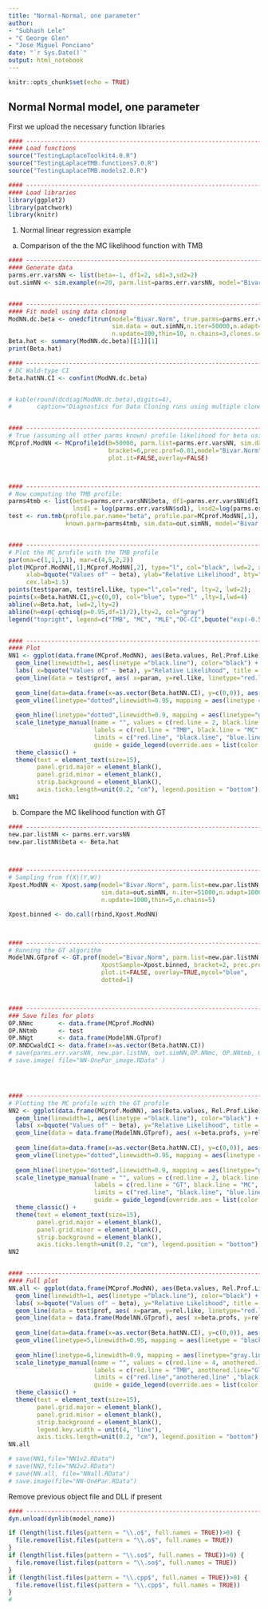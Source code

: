 ```yaml
---
title: "Normal-Normal, one parameter"
author: 
- "Subhash Lele"
- "C George Glen"
- "Jose Miguel Ponciano"
date: "`r Sys.Date()`"
output: html_notebook
---
```


```r
knitr::opts_chunk$set(echo = TRUE)
```

## Normal Normal model, one parameter
First we upload the necessary function libraries
```r

#### ---------------------------------------------------------------------------
#### Load functions
source("TestingLaplaceToolkit4.0.R")
source("TestingLaplaceTMB.functions7.0.R") 
source("TestingLaplaceTMB.models2.0.R")

#### ---------------------------------------------------------------------------
#### Load libraries
library(ggplot2)
library(patchwork)
library(knitr)
```
1. Normal linear regression example

a) Comparison of the the MC likelihood function with TMB

```r

#### ---------------------------------------------------------------------------
#### Generate data
parms.err.varsNN <- list(beta=-1, df1=2, sd1=3,sd2=2)
out.simNN <- sim.example(n=20, parm.list=parms.err.varsNN, model="Bivar.Norm")


#### ---------------------------------------------------------------------------
#### Fit model using data cloning
ModNN.dc.beta <- onedcfitrun(model="Bivar.Norm", true.parms=parms.err.varsNN,
                             sim.data = out.simNN,n.iter=50000,n.adapt=100,
                             n.update=100,thin=10, n.chains=3,clones.seq=c(1,2,4,16))
Beta.hat <- summary(ModNN.dc.beta)[[1]][1]
print(Beta.hat)

#### ---------------------------------------------------------------------------
# DC Wald-type CI
Beta.hatNN.CI <- confint(ModNN.dc.beta)


# kable(round(dcdiag(ModNN.dc.beta),digits=4),
#       caption="Diagnostics for Data Cloning runs using multiple clones to assess convergence")


#### ---------------------------------------------------------------------------
# True (assuming all other parms known) profile likelihood for beta using Monte Carlo
MCprof.ModNN <- MCprofile1d(B=50000, parm.list=parms.err.varsNN, sim.data=out.simNN, 
                            bracket=6,prec.prof=0.01,model="Bivar.Norm", 
                            plot.it=FALSE,overlay=FALSE)



#### ---------------------------------------------------------------------------
# Now computing the TMB profile:
parms4tmb <- list(beta=parms.err.varsNN$beta, df1=parms.err.varsNN$df1,
                  lnsd1 = log(parms.err.varsNN$sd1), lnsd2=log(parms.err.varsNN$sd2))
test <- run.tmb(profile.par.name="beta", profile.par=MCprof.ModNN[,1], 
                known.parm=parms4tmb, sim.data=out.simNN, model="Bivar.Norm")


#### ---------------------------------------------------------------------------
# Plot the MC profile with the TMB profile
par(oma=c(1,1,1,1), mar=c(4,5,2,2))
plot(MCprof.ModNN[,1],MCprof.ModNN[,2], type="l", col="black", lwd=2, xlim=c(-3,1),
     xlab=bquote("Values of" ~ beta), ylab="Relative Likelihood", bty="l", 
     cex.lab=1.5)
points(test$param, test$rel.like, type="l",col="red", lty=2, lwd=2);
points(x=Beta.hatNN.CI,y=c(0,0), col="blue", type="l" ,lty=1,lwd=4)
abline(v=Beta.hat, lwd=2,lty=2)
abline(h=exp(-qchisq(p=0.95,df=1)/2),lty=2, col="gray")
legend("topright", legend=c("TMB", "MC", "MLE","DC-CI",bquote("exp(-0.5"~ chi[0.95]^2~")")), col=c("red", "black","black", "blue","gray"), lty=c(2,1,2,1,2), lwd=c(2,2,2,4,1), bty="n", cex=1.15)


#### ---------------------------------------------------------------------------
#### Plot
NN1 <- ggplot(data.frame(MCprof.ModNN), aes(Beta.values, Rel.Prof.Like) ) + 
  geom_line(linewidth=1, aes(linetype ="black.line"), color="black") + xlim( c(-3,1) ) +
  labs( x=bquote("Values of" ~ beta), y="Relative Likelihood", title = "A") +
  geom_line(data = test$prof, aes( x=param, y=rel.like, linetype="red.line"), color = "red", linewidth=1) +
  
  geom_line(data=data.frame(x=as.vector(Beta.hatNN.CI), y=c(0,0)), aes(x=x,y=y, linetype = "blue.line"), color = "blue", linewidth=2)+
  geom_vline(linetype="dotted",linewidth=0.95, mapping = aes(linetype = "black.line2", xintercept = Beta.hat), color = "black")+
  
  geom_hline(linetype="dotted",linewidth=0.9, mapping = aes(linetype="gray.line", yintercept = exp(-qchisq(p=0.95,df=1)/2)), color = "gray")+ 
  scale_linetype_manual(name = "", values = c(red.line = 2, black.line = 1, blue.line = 1, black.line2 = 1, gray.line =2), 
                        labels = c(red.line = "TMB", black.line = "MC", blue.line = "DC-CI", black.line2 = "MLE", gray.line = bquote("exp(-0.5"~ chi[0.95]^2~")")), 
                        limits = c("red.line", "black.line", "blue.line", "black.line2", "gray.line"), 
                        guide = guide_legend(override.aes = list(color = c("red", "black", "blue", "black", "gray"), linetype = c("dotted","solid","solid",    "dotted","dotted"), linewidth = c(1, 1,1, 1,1) )) ) +
  theme_classic() + 
  theme(text = element_text(size=15),
        panel.grid.major = element_blank(),
        panel.grid.minor = element_blank(),
        strip.background = element_blank(),
        axis.ticks.length=unit(0.2, "cm"), legend.position = "bottom") 
NN1

```


b) Compare the MC likelihood function with GT

```r

#### ---------------------------------------------------------------------------
new.par.listNN <- parms.err.varsNN
new.par.listNN$beta <- Beta.hat



#### ---------------------------------------------------------------------------
# Sampling from f(X|(Y,W))
Xpost.ModNN <- Xpost.samp(model="Bivar.Norm", parm.list=new.par.listNN,
                          sim.data=out.simNN, n.iter=51000,n.adapt=1000,
                          n.update=1000,thin=5,n.chains=5)

Xpost.binned <- do.call(rbind,Xpost.ModNN)



#### ---------------------------------------------------------------------------
# Running the GT algorithm
ModelNN.GTprof <- GT.prof(model="Bivar.Norm", parm.list=new.par.listNN,sim.data=out.simNN,
                          XpostSample=Xpost.binned, bracket=2, prec.prof=0.01,
                          plot.it=FALSE, overlay=TRUE,mycol="blue",
                          dotted=1)



#### ---------------------------------------------------------------------------
### Save files for plots
OP.NNmc       <- data.frame(MCprof.ModNN)
OP.NNtmb      <- test
OP.NNgt       <- data.frame(ModelNN.GTprof)
OP.NNDCwaldCI <- data.frame(x=as.vector(Beta.hatNN.CI))
# save(parms.err.varsNN, new.par.listNN, out.simNN,OP.NNmc, OP.NNtmb, OP.NNgt, OP.NNgt, OP.NNDCwaldCI, file="NN-OnePar_plotdata.RData")
# save.image( file="NN-OnePar_image.RData" )




#### ---------------------------------------------------------------------------
# Plotting the MC profile with the GT profile
NN2 <- ggplot(data.frame(MCprof.ModNN), aes(Beta.values, Rel.Prof.Like) ) + 
  geom_line(linewidth=1, aes(linetype ="black.line"), color="black") + xlim( c(-3,1) ) +
  labs( x=bquote("Values of" ~ beta), y="Relative Likelihood", title = "B") +
  geom_line(data = data.frame(ModelNN.GTprof), aes( x=beta.profs, y=rel.prof, linetype="red.line"), color = "red", linewidth=1) +
  
  geom_line(data=data.frame(x=as.vector(Beta.hatNN.CI), y=c(0,0)), aes(x=x,y=y, linetype = "blue.line"), color = "blue", linewidth=2)+
  geom_vline(linetype="dotted",linewidth=0.95, mapping = aes(linetype = "black.line2", xintercept = Beta.hat), color = "black")+
  
  geom_hline(linetype="dotted",linewidth=0.9, mapping = aes(linetype="gray.line", yintercept = exp(-qchisq(p=0.95,df=1)/2)), color = "gray")+ 
  scale_linetype_manual(name = "", values = c(red.line = 2, black.line = 1, blue.line = 1, black.line2 = 1, gray.line =2), 
                        labels = c(red.line = "GT", black.line = "MC", blue.line = "DC-CI", black.line2 = "MLE", gray.line = bquote("exp(-0.5"~ chi[0.95]^2~")")), 
                        limits = c("red.line", "black.line", "blue.line", "black.line2", "gray.line"), 
                        guide = guide_legend(override.aes = list(color = c("red", "black", "blue", "black", "gray"), linetype = c("dotted","solid","solid",    "dotted","dotted"), linewidth = c(1, 1,1, 1,1) )) ) +
  theme_classic() + 
  theme(text = element_text(size=15),
        panel.grid.major = element_blank(),
        panel.grid.minor = element_blank(),
        strip.background = element_blank(),
        axis.ticks.length=unit(0.2, "cm"), legend.position = "bottom") 
NN2


#### ---------------------------------------------------------------------------
#### Full plot
NN.all <- ggplot(data.frame(MCprof.ModNN), aes(Beta.values, Rel.Prof.Like) ) + 
  geom_line(linewidth=1, aes(linetype ="black.line"), color="black") + xlim( c(-3,1) ) +
  labs( x=bquote("Values of" ~ beta), y="Relative Likelihood", title = "") +
  geom_line(data = test$prof, aes( x=param, y=rel.like, linetype="red.line"), color = "black", linewidth=1) +
  geom_line(data = data.frame(ModelNN.GTprof), aes( x=beta.profs, y=rel.prof, linetype="anothered.line"), color = "black", linewidth=1) +
  
  geom_line(data=data.frame(x=as.vector(Beta.hatNN.CI), y=c(0,0)), aes(x=x,y=y, linetype = "blue.line"), color = "black", linewidth=2)+
  geom_vline(linetype=5,linewidth=0.95, mapping = aes(linetype = "black.line2", xintercept = -0.9874187), color = "black")+
  
  geom_hline(linetype=6,linewidth=0.9, mapping = aes(linetype="gray.line", yintercept = exp(-qchisq(p=0.95,df=1)/2)), color = "black")+ 
  scale_linetype_manual(name = "", values = c(red.line = 4, anothered.line=2, black.line = 3, blue.line = 1, black.line2 = 5, gray.line =6), 
                        labels = c(red.line = "TMB", anothered.line="GT", black.line = "MC", blue.line = "DC-CI", black.line2 = "MLE", gray.line = bquote("exp(-0.5"~ chi[0.95]^2~")")), 
                        limits = c("red.line","anothered.line" ,"black.line", "blue.line", "black.line2", "gray.line"), 
                        guide = guide_legend(override.aes = list(color = rep("black",6), linetype = c(4,2,3,1,5,6), linewidth = c(1,1,1, 2,1,1) )) ) +
  theme_classic() + 
  theme(text = element_text(size=15),
        panel.grid.major = element_blank(),
        panel.grid.minor = element_blank(),
        strip.background = element_blank(),
        legend.key.width = unit(4, "line"),        
        axis.ticks.length=unit(0.2, "cm"), legend.position = "bottom")     
NN.all

# save(NN1,file="NN1v2.RData")
# save(NN2,file="NN2v2.RData")
# save(NN.all, file="NNall.RData")  
# save.image(file="NN-OnePar.RData")  

```



Remove previous object file and DLL if present
```r
#### ---------------------------------------------------------------------------
dyn.unload(dynlib(model_name))

if (length(list.files(pattern = "\\.o$", full.names = TRUE))>0) {
  file.remove(list.files(pattern = "\\.o$", full.names = TRUE))
}
if (length(list.files(pattern = "\\.so$", full.names = TRUE))>0) {
  file.remove(list.files(pattern = "\\.so$", full.names = TRUE))
}
if (length(list.files(pattern = "\\.cpp$", full.names = TRUE))>0) {
  file.remove(list.files(pattern = "\\.cpp$", full.names = TRUE))
}
#
```

